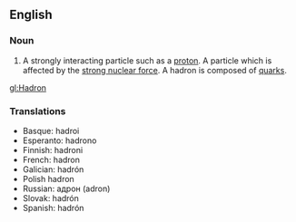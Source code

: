 ==English==
===Noun===
#A strongly interacting particle such as a [[proton]].  A particle which is affected by the [[strong nuclear force]].  A hadron is composed of [[quark]]s.

[[gl:Hadron]]

===Translations===
*Basque: hadroi
*Esperanto: hadrono
*Finnish: hadroni
*French: hadron	
*Galician: hadrón
*Polish	hadron
*Russian: адрон (adron)
*Slovak: hadrón	
*Spanish: hadrón